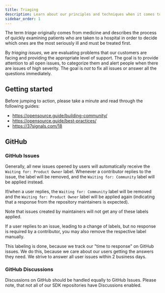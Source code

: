 ```yaml
---
title: Triaging
description: Learn about our principles and techniques when it comes to triaging user requests.
sidebar_order: 1
---
```


The term *triage* originally comes from medicine and describes the process of quickly examining patients who are taken to a hospital in order to decide which ones are the most seriously ill and must be treated first.

By *triaging issues*, we are evaluating problems that our customers are facing and providing the appropriate level of support. The goal is to provide attention to all open issues, to categorize them and alert people when there are issues of high severity. The goal is *not* to fix all issues or answer all the questions immediately.

## Getting started

Before jumping to action, please take a minute and read through the following guides:
- https://opensource.guide/building-community/
- https://opensource.guide/best-practices/
- https://37signals.com/18

## GitHub

### GitHub Issues

Generally, all new issues opened by users will automatically receive the `Waiting for: Product Owner` label. Whenever a contributor replies to the issue, the label will be removed, and the `Waiting for: Community` label will be applied instead.

If/when a user replies, the `Waiting for: Community` label will be removed and the `Waiting for: Product Owner` label will be applied again (indicating that a response from the repository maintainers is expected).

Note that issues created by maintainers will not get any of these labels applied.

If a user replies to an issue, leading to a change of labels, but no response is required by a contributor, you may also remove the respective label manually.

This labeling is done, because we track our "time to response" on GitHub issues. We do this, because we care about our users getting the answers they need. We strive to answer all user issues within 2 business days.

### GitHub Discussions

Discussions on GitHub should be handled equally to GitHub Issues. Please note, that not all of our SDK repositories have Discussions enabled.
